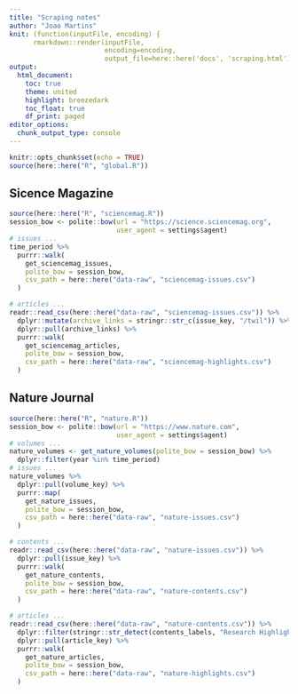 ```yaml
---
title: "Scraping notes"
author: "Joao Martins"
knit: (function(inputFile, encoding) { 
      rmarkdown::render(inputFile,
                        encoding=encoding, 
                        output_file=here::here('docs', 'scraping.html')) })
output:
  html_document:
    toc: true
    theme: united
    highlight: breezedark
    toc_float: true
    df_print: paged
editor_options: 
  chunk_output_type: console
---
```


```r
knitr::opts_chunk$set(echo = TRUE)
source(here::here("R", "global.R"))
```

## Sicence Magazine

```r
source(here::here("R", "sciencemag.R"))
session_bow <- polite::bow(url = "https://science.sciencemag.org",
                           user_agent = settings$agent)
# issues ...
time_period %>%
  purrr::walk(
    get_sciencemag_issues,
    polite_bow = session_bow,
    csv_path = here::here("data-raw", "sciencemag-issues.csv")
  )

# articles ...
readr::read_csv(here::here("data-raw", "sciencemag-issues.csv")) %>%
  dplyr::mutate(archive_links = stringr::str_c(issue_key, "/twil")) %>%
  dplyr::pull(archive_links) %>%
  purrr::walk(
    get_sciencemag_articles,
    polite_bow = session_bow,
    csv_path = here::here("data-raw", "sciencemag-highlights.csv")
  )
```

## Nature Journal

```r
source(here::here("R", "nature.R"))
session_bow <- polite::bow(url = "https://www.nature.com",
                           user_agent = settings$agent)
# volumes ...
nature_volumes <- get_nature_volumes(polite_bow = session_bow) %>%
  dplyr::filter(year %in% time_period)
# issues ...
nature_volumes %>%
  dplyr::pull(volume_key) %>%
  purrr::map(
    get_nature_issues,
    polite_bow = session_bow,
    csv_path = here::here("data-raw", "nature-issues.csv")
  )

# contents ...
readr::read_csv(here::here("data-raw", "nature-issues.csv")) %>%
  dplyr::pull(issue_key) %>%
  purrr::walk(
    get_nature_contents,
    polite_bow = session_bow,
    csv_path = here::here("data-raw", "nature-contents.csv")
  )

# articles ...
readr::read_csv(here::here("data-raw", "nature-contents.csv")) %>%
  dplyr::filter(stringr::str_detect(contents_labels, "Research Highlight")) %>%
  dplyr::pull(article_key) %>%
  purrr::walk(
    get_nature_articles,
    polite_bow = session_bow,
    csv_path = here::here("data-raw", "nature-highlights.csv")
  )
```
